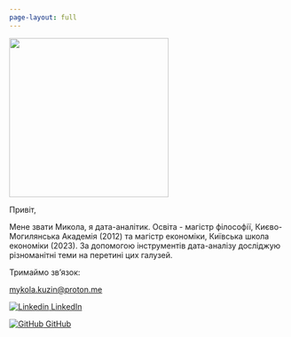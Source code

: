 ```yaml
---
page-layout: full
---
```


::: grid
::: g-col-4
![](myphoto.jpg){width="287" fig-align="left"}
:::

::: g-col-8
Привіт,

Мене звати Микола, я дата-аналітик. Освіта - магістр філософії, Києво-Могилянська Академія (2012) та магістр економіки, Київська школа економіки (2023). За допомогою інструментів дата-аналізу досліджую різноманітні теми на перетині цих галузей.

Тримаймо зв'язок:

[mykola.kuzin\@proton.me](mailto:mykola.kuzin@proton.me)

[![Linkedin](https://i.stack.imgur.com/gVE0j.png) LinkedIn](https://www.linkedin.com/in/mykola-kuzin/)
&nbsp;

[![GitHub](https://i.stack.imgur.com/tskMh.png) GitHub](https://github.com/myku3in)

:::
:::
